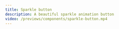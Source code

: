 ---
title: Sparkle button
description: A beautiful sparkle animation button
video: /previews/components/sparkle-button.mp4
---

<ComponentPreview name="components/sparkle-button/demo" />